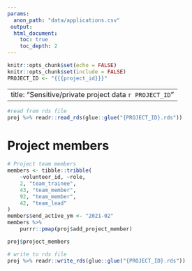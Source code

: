```yaml
---
params:
  anon_path: "data/applications.csv"
 output: 
  html_document:
    toc: true
    toc_depth: 2
---
```


```r
knitr::opts_chunk$set(echo = FALSE)
knitr::opts_chunk$set(include = FALSE)
PROJECT_ID <- "{{{project_id}}}"
```

---
title: "Sensitive/private project data `r PROJECT_ID`"
---
```r
#read from rds file
proj %>% readr::read_rds(glue::glue("{PROJECT_ID}.rds"))
```

# Project members

```r
# Project team members
members <- tibble::tribble(
    ~volunteer_id, ~role,
    2, "team_trainee",
    43, "team_member", 
    92, "team_member", 
    42, "team_lead"
)
members$end_active_ym <- "2021-02"
members %>% 
    purrr::pmap(proj$add_project_member)

proj$project_members
```


```r
# write to rds file
proj %>% readr::write_rds(glue::glue("{PROJECT_ID}.rds"))
```